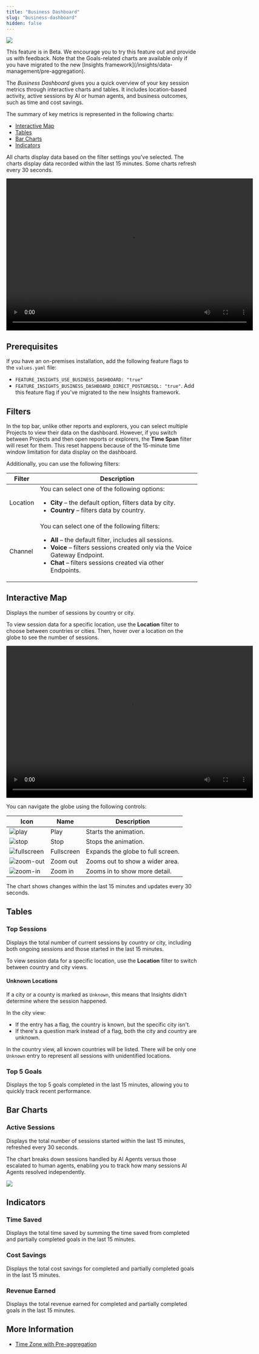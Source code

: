 ```yaml
---
title: "Business Dashboard"
slug: "business-dashboard"
hidden: false
---
```



<a href="/release-notes/2025.12"><img noZoom src="https://img.shields.io/badge/Added in-v2025.12(Beta)-purple.svg" /></a>


<Note>
  This feature is in Beta. We encourage you to try this feature out and provide us with feedback.
  Note that the Goals-related charts are available only if you have migrated to the new [Insights framework](/insights/data-management/pre-aggregation).
</Note>

The _Business Dashboard_ gives you a quick overview of your key session metrics through interactive charts and tables.
It includes location-based activity, active sessions by AI or human agents, and business outcomes, such as time and cost savings.

The summary of key metrics is represented in the following charts:

- [Interactive Map](#interactive-map)
- [Tables](#tables)
- [Bar Charts](#bar-charts)
- [Indicators](#indicators)

All charts display data based on the filter settings you've selected. The charts display data recorded within the last 15 minutes. Some charts refresh every 30 seconds.

<div style={{ textAlign: 'center' }}>
  <video 
    width="650" 
    height="400" 
    controls 
    style={{ border: '1px solid #ccc', borderRadius: '12px' }} 
    autoPlay
  >
    <source src="https://docscognigyassets.blob.core.windows.net/assets/business-dashboard.mov" />
  </video>
</div>

## Prerequisites

If you have an on-premises installation, add the following feature flags to the `values.yaml` file:

- `FEATURE_INSIGHTS_USE_BUSINESS_DASHBOARD: "true"`
- `FEATURE_INSIGHTS_BUSINESS_DASHBOARD_DIRECT_POSTGRESQL: "true"`. Add this feature flag if you've migrated to the new Insights framework.

## Filters

In the top bar, unlike other reports and explorers, you can select multiple Projects to view their data on the dashboard. However, if you switch between Projects and then open reports or explorers, the **Time Span** filter will reset for them. This reset happens because of the 15-minute time window limitation for data display on the dashboard.

Additionally, you can use the following filters:

| Filter   | Description                                                                                                                                                                                                                                                            |
|----------|------------------------------------------------------------------------------------------------------------------------------------------------------------------------------------------------------------------------------------------------------------------------|
| Location | You can select one of the following options: <ul><li>**City** – the default option, filters data by city.</li><li>**Country** – filters data by country.</li></ul>                                                                                                     |
| Channel  | You can select one of the following filters: <ul><li>**All** – the default filter, includes all sessions.</li><li>**Voice** – filters sessions created only via the Voice Gateway Endpoint.</li><li>**Chat** – filters sessions created via other Endpoints.</li></ul> |

<InsightsResetFilters/>

## Interactive Map

Displays the number of sessions by country or city.

To view session data for a specific location, use the **Location** filter to choose between countries or cities. Then, hover over a location on the globe to see the number of sessions.

<div style={{ textAlign: 'center' }}>
  <video 
    width="650" 
    height="400" 
    controls 
    style={{ border: '1px solid #ccc', borderRadius: '12px' }} 
    autoPlay
  >
    <source src="https://docscognigyassets.blob.core.windows.net/assets/session-map.mov" />
  </video>
</div>

You can navigate the globe using the following controls:

<Accordion title="Controls">

  | Icon                                                       | Name       | Description                       |
  |------------------------------------------------------------|------------|-----------------------------------|
  | ![play](/_assets/icons/insights/play.svg) ️           | Play       | Starts the animation.             |
  | ![stop](/_assets/icons/insights/stop.svg)             | Stop       | Stops the animation.              |
  | ![fullscreen](/_assets/icons/insights/fullscreen.svg) | Fullscreen | Expands the globe to full screen. |
  | ![zoom-out](/_assets/icons/insights/zoom-out.svg)     | Zoom out   | Zooms out to show a wider area.   |
  | ![zoom-in](/_assets/icons/insights/zoom-in.svg)       | Zoom in    | Zooms in to show more detail.     |

  The chart shows changes within the last 15 minutes and updates every 30 seconds.
</Accordion>

## Tables

### Top Sessions

Displays the total number of current sessions by country or city, including both ongoing sessions and those started in the last 15 minutes.

To view session data for a specific location, use the **Location** filter to switch between country and city views.

#### Unknown Locations

If a city or a county is marked as `Unknown`, this means that Insights didn't determine where the session happened.

In the city view:

- If the entry has a flag, the country is known, but the specific city isn't.
- If there's a question mark instead of a flag, both the city and country are unknown.

In the country view, all known countries will be listed. There will be only one `Unknown` entry to represent all sessions with unidentified locations.

### Top 5 Goals

Displays the top 5 goals completed in the last 15 minutes, allowing you to quickly track recent performance.

## Bar Charts

### Active Sessions

Displays the total number of sessions started within the last 15 minutes, refreshed every 30 seconds. 

The chart breaks down sessions handled by AI Agents versus those escalated to human agents, enabling you to track how many sessions AI Agents resolved independently.

<Frame>
  <img class="image-center" src="/_assets/insights/dashboards/active-sessions.png" style={{ width: 'auto' }} />
</Frame>

## Indicators

### Time Saved

Displays the total time saved by summing the time saved from completed and partially completed goals in the last 15 minutes.

### Cost Savings

Displays the total cost savings for completed and partially completed goals in the last 15 minutes.

### Revenue Earned

Displays the total revenue earned for completed and partially completed goals in the last 15 minutes.


## More Information

- [Time Zone with Pre-aggregation](/insights/data-management/time-zone-with-pre-aggregation)
